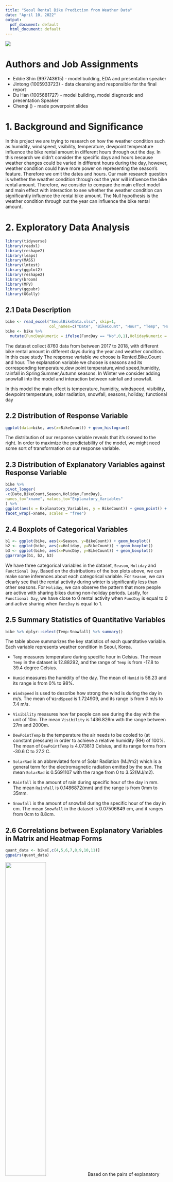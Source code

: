 ---
title: "Seoul Rental Bike Prediction from Weather Data"
date: "April 10, 2022"
output:
  pdf_document: default
  html_document: default
---

![](img/bike.jpg)

# Authors and Job Assignments

- Eddie Shin (997743615) - model building, EDA and presentation speaker
- Jintong (1005933723) - data cleansing and responsible for the final report 
- Du Han (1005681727) - model building, model diagnostic and presentation Speaker
- Chenqi () - made powerpoint slides

\newpage

# 1. Background and Significance

In this project we are trying to research on how the weather condition such as humidity, windspeed, visibility, temperature, dewpoint temperature influence the bike rental amount in different hours through out the day. In this research we didn't consider the specific days and hours because weather changes could be varied in different hours during the day, however, weather condition could have more power on representing the season's feature. Therefore we omit the dates and hours. Our main research question is whether the weather condition through out the year will influence the bike rental amount. Therefore, we consider to compare the main effect model and main effect with interaction to see whether the weather condition can significantly influence the rental bike amount. 
The Null hypothesis is the weather condition through out the year can influence the bike rental amount.

# 2. Exploratory Data Analysis

```{r, message=FALSE, echo=FALSE}
library(tidyverse)
library(readxl)
library(reshape2)
library(leaps)
library(MASS)
library(lmtest)
library(ggplot2)
library(reshape2)
library(broom)
library(MPV)
library(ggpubr)
library(GGally)
```

## 2.1 Data Description

```{r, echo=FALSE}
bike <- read_excel("SeoulBikeData.xlsx", skip=1, 
                   col_names=c("Date", "BikeCount", "Hour", "Temp", "Humid", "WindSpeed", "Visibility", "DewPointTemp", "SolarRad", "Rainfall", "Snowfall", "Season", "Holiday", "FuncDay"))
bike <- bike %>% 
  mutate(FuncDayNumeric = ifelse(FuncDay == "No",0,1),HolidayNumeric = ifelse(Holiday == "No Holiday",0,1))
```


The dataset collect 8760 data from between 2017 to 2018, with different bike rental
amount in different days during the year and weather condition. In this case study
The response variable we choose is Rented.Bike.Count and hour. The explanation
variable we choose is seasons and its corresponding temperature,dew point
temperature,wind speed,humidity, rainfall in Spring Summer,Autumn seasons. In
Winter we consider adding snowfall into the model and interaction between rainfall
and snowfall.

In this model the main effect is temperature, humidity, windspeed, visibility, 
dewpoint temperature, solar radiation, snowfall, seasons, holiday, functional day

## 2.2 Distribution of Response Variable

```{r, message=FALSE, echo=FALSE, fig.height=3}
ggplot(data=bike, aes(x=BikeCount)) + geom_histogram()
```

The distribution of our response variable reveals that it's skewed to the right. In order to maximize the predictability of the model, we might need some sort of transformation on our response variable. 

## 2.3 Distribution of Explanatory Variables against Response Variable

```{r, message=FALSE, echo=FALSE, fig.height=3}
bike %>%
pivot_longer(
-c(Date,BikeCount,Season,Holiday,FuncDay),
names_to="xname", values_to="Explanatory_Variables"
) %>%
ggplot(aes(x = Explanatory_Variables, y = BikeCount)) + geom_point() +
facet_wrap(~xname, scales = "free")
```

## 2.4 Boxplots of Categorical Variables

```{r, echo=F, message=F, fig.height=3}
b1 <- ggplot(bike, aes(x=Season, y=BikeCount)) + geom_boxplot()
b2 <- ggplot(bike, aes(x=Holiday, y=BikeCount)) + geom_boxplot()
b3 <- ggplot(bike, aes(x=FuncDay, y=BikeCount)) + geom_boxplot()
ggarrange(b1, b2, b3)
```

We have three categorical variables in the dataset, `Season`, `Holiday` and `Functional Day`. Based on the distributions of the box plots above, we can make some inferences about each categorical variable. For `Season`, we can clearly see that the rental activity during winter is significantly less than other seasons. For `Holiday`, we can observe the pattern that more people are active with sharing bikes during non-holiday periods. Lastly, for `Functional Day`, we have close to 0 rental activity when `FuncDay` is equal to 0 and active sharing when `FuncDay` is equal to 1.

\newpage

## 2.5 Summary Statistics of Quantitative Variables

```{r, message=FALSE, echo=FALSE}
bike %>% dplyr::select(Temp:Snowfall) %>% summary()
```

The table above summarizes the key statistics of each quantitative variable. Each variable represents weather condition in Seoul, Korea. 

- `Temp` measures temperature during specific hour in Celsius. The mean `Temp` in the dataset is 12.88292, and the range of `Temp` is from -17.8 to 39.4 degree Celsius. 

- `Humid` measures the humidity of the day. The mean of `Humid` is 58.23 and its range is from 0% to 98%. 

- `WindSpeed` is used to describe how strong the wind is during the day in m/s. The mean of `WindSpeed` is 1.724909, and its range is  from 0 m/s to 7.4 m/s. 
- `Visibility` measures how far people can see during the day with the unit of 10m. The mean `Visibility` is 1436.826m with the range between 27m and 2000m.

- `DewPointTemp` is the temperature the air needs to be cooled to (at constant pressure) in order to achieve a relative humidity (RH) of 100%. The mean of `DewPointTemp` is 4.073813 Celsius, and its range forms from -30.6 C to 27.2 C.

- `SolarRad` is an abbreviated form of Solar Radiation (MJ/m2) which is a general term for the electromagnetic radiation emitted by the sun. The mean `SolarRad` is 0.5691107 with the range from 0 to 3.52(MJ/m2). 
- `Rainfall` is the amount of rain during specific hour of the day in mm. The mean `Rainfall` is 0.1486872(mm) and the range is from 0mm to 35mm. 
- `Snowfall` is the amount of snowfall during the specific hour of the day in cm. The mean `Snowfall` in the dataset is 0.07506849 cm, and it ranges from 0cm to 8.8cm.

## 2.6 Correlations between Explanatory Variables in Matrix and Heatmap Forms

```{r, include=F}
quant_data <- bike[,c(4,5,6,7,8,9,10,11)]
ggpairs(quant_data)
```
![](img/corMax.png){height=50%}
Based on the pairs of explanatory variables, we can detect a linear relationship between `Temp` and `DewPointTemp` which means this linear relationship may cause some problems related to multicollinearity.

```{r, message=FALSE, echo=FALSE, include=FALSE}

cormat <- round(cor(quant_data), 2)
# Get lower triangle of the correlation matrix
get_lower_tri<-function(cormat){
  cormat[upper.tri(cormat)] <- NA
  return(cormat)
}
# Get upper triangle of the correlation matrix
get_upper_tri <- function(cormat){
  cormat[lower.tri(cormat)]<- NA
  return(cormat)
}
upper_tri <- get_upper_tri(cormat)
# Melt the correlation matrix
library(reshape2)
melted_cormat <- melt(upper_tri, na.rm = TRUE)
# Heatmap
library(ggplot2)
ggplot(data = melted_cormat, aes(Var2, Var1, fill = value))+
 geom_tile(color = "white")+
 scale_fill_gradient2(low = "blue", high = "red", mid = "white", 
   midpoint = 0, limit = c(-1,1), space = "Lab", 
   name="Pearson\nCorrelation") +
  theme_minimal()+ 
 theme(axis.text.x = element_text(angle = 45, vjust = 1, 
    size = 12, hjust = 1)) + coord_fixed()
reorder_cormat <- function(cormat){
# Use correlation between variables as distance
dd <- as.dist((1-cormat)/2)
hc <- hclust(dd)
cormat <-cormat[hc$order, hc$order]
}
# Reorder the correlation matrix
cormat <- reorder_cormat(cormat)
upper_tri <- get_upper_tri(cormat)
# Melt the correlation matrix
melted_cormat <- melt(upper_tri, na.rm = TRUE)
# Create a ggheatmap
ggheatmap <- ggplot(melted_cormat, aes(Var2, Var1, fill = value))+
 geom_tile(color = "white")+
 scale_fill_gradient2(low = "blue", high = "red", mid = "white", 
   midpoint = 0, limit = c(-1,1), space = "Lab", 
    name="Pearson\nCorrelation") +
  theme_minimal()+ # minimal theme
 theme(axis.text.x = element_text(angle = 45, vjust = 1, 
    size = 12, hjust = 1))+  coord_fixed() 
```

```{r, message=FALSE, echo=FALSE, fig.height=3, fig.width=10, include=F}
final_heatmap <- ggheatmap + 
geom_text(aes(Var2, Var1, label = value), color = "black", size = 4) +
theme(
  axis.title.x = element_blank(),
  axis.title.y = element_blank(),
  panel.grid.major = element_blank(),
  panel.border = element_blank(),
  panel.background = element_blank(),
  axis.ticks = element_blank(),
  legend.justification = c(1, 0),
  legend.position = c(0.6, 0.7),
  legend.direction = "horizontal")+
  guides(fill = guide_colorbar(barwidth = 7, barheight = 1,
                title.position = "top", title.hjust = 0.5))
final_heatmap
```
![](img/heatmap.png)

Based on the correlation heat map above, we can quantitatively verify that the correlation between `Temp` and `DewPointTemp` has the highest value of 0.91 which means there is a strong positive relationship between the two variables.

# 3. Model Selection and Validation

```{r message=F, echo=F}
fit.full <- lm(BikeCount ~ Temp + Humid + WindSpeed + Visibility + DewPointTemp + SolarRad + Rainfall + Snowfall + factor(Season) + factor(Holiday) + factor(FuncDay), data=bike)
```

```{r, echo=F}
glance(fit.full)
```

The initial main-effect only model without any modification returns a 47% R-squared. Also both AIC and BIC are very high, 132531 and 132637 respectively. We decided to perform Box-Cox transformation on our response variable.

```{r, message=F, echo=F, fig.height=3}
fit.full.1 <- lm(BikeCount+1 ~ Temp + Humid + WindSpeed + Visibility + DewPointTemp + SolarRad + Rainfall + Snowfall + factor(Season) + factor(Holiday) + factor(FuncDay), data=bike)
bc = boxcox(fit.full.1)
mylambda = bc$x[which.max(bc$y)]
```

The optimal lambda of Box-Cox transformation is 0.141, and we used this lambda to transform the response variable. After the transformation is performed, we have the following results.

```{r, message=F, echo=F}
y_transformed = (bike$BikeCount)^mylambda 
fit.bc <- lm(y_transformed ~ Temp + Humid + WindSpeed + Visibility + DewPointTemp + SolarRad + Rainfall + Snowfall + factor(Season) + factor(Holiday) + factor(FuncDay), data=bike)
# summary(fit.bc)
# tidy(fit.bc)
glance(fit.bc)
```

\newpage

As we can see from the result table above, our new R-squared is 81.33% with AIC of 200.3632 and BIC of 306.5324. Thus, the Box-Cox transformation definitely helped improve the model in terms of R-squared quite significantly while reducing both AIC and BIC. We can further improve the model with `stepAIC` function to remove insignificant variables.

```{r, message=F, echo=F}
stepAIC(fit.bc, direction="both", trace=F)
```

```{r, message=F, echo=F}
fit.final = lm(formula = y_transformed ~ Humid + WindSpeed + Visibility + DewPointTemp + SolarRad + Rainfall + factor(Season) + factor(Holiday) + factor(FuncDay), data = bike)
#anova(fit.final)
#extractAIC(fit.final)[2]
#PRESS(fit.final)

```

According to the result of `stepAIC` function, we could remove `Temp` and `Snowfall` from the model while maintaining the same R-squared. Before we finalize our model, we also tested the significance of interaction terms. We added a few interaction terms in the model to see if there is any improvement in terms of R-squared.

```{r, message=F, echo=F}
fit.final.inter <- lm(formula = y_transformed ~ Humid + WindSpeed + Visibility + DewPointTemp + 
    SolarRad + Rainfall + factor(Season) + FuncDayNumeric + HolidayNumeric + DewPointTemp:SolarRad + Humid:Rainfall, data=bike)

anova(fit.final.inter)
extractAIC(fit.final.inter)[2]

```

Based on the table above, the R-squared remained unchanged with multiple interaction terms added. Therefore, we concluded that it's an efficient decision to choose the main-effect only model over the main-effect and interactions model.

\newpage

# 4. Model Diagnostics

```{r, message=F, echo=F, fig.height=3}
sp <- ggplot(fit.final, aes(y = .resid, x = .fitted)) + geom_point()
normal_line <- ggplot(fit.final, aes(sample = .resid)) + stat_qq() + stat_qq_line()
ggarrange(sp, normal_line)
```

In this section, we tested the main assumptions of a linear model which are equal variance and normality of errors. As we can see from the plots above, the dataset which constructed the current final model has some violations with the assumptions of the model. The residual plot has two significantly different patterns while the normality QQ line has some deviations on both ends. Therefore, we need to clean some data on our dataset to mitigate these issues.

We used Leverage and Studentized Deleted Residuals to identify outliers from the model which are shown below.

```{r, message=F, echo=F, include=F, warning=F}
library(ggpubr)
library(olsrr)
fit <- fit.final
p1 <- ols_plot_resid_lev(fit)
p2 <- ols_plot_resid_stud_fit(fit)
```

```{r, message=F, echo=F, fig.height=2, warning=FALSE}
p1
```

Based on the residual leverage plot, we've identified the outliers from the dataset.

```{r, message=F, echo=F, fig.height=2}
p2
```

Based on Studentized Deleted Residual measure, we've also identified the outliers from the dataset. The following shows what happens when we remove the outliers from the dataset and re-fit the model.

```{r, message=F, echo=F, include=F}
t <- rstudent(fit)
alpha <- 0.05
n <- dim(bike)[1]
p.prime = length(coef(fit))
t.crit <- qt(1-alpha/(2*n), n - p.prime - 1)
which(abs(t) > t.crit)
# leverage
hii <- hatvalues(fit)
round(hii,2)
which(hii > 2*p.prime/n)
which(hii > 0.5)
```

```{r, message=F, echo=F, include=F}
DFFITTS <- dffits(fit)
which(DFFITTS > 1) 
D = cooks.distance(fit)
which(D > qf(0.2, p.prime, n-p.prime))
DFBETAS <- dfbetas(fit)
head(DFBETAS)
which(abs(DFBETAS) > 2/sqrt(8760))
bike$hii = hii
bike$t = t
bike$DFFITTS = DFFITTS
bike$DFBETAS = apply(abs(DFBETAS),1,FUN = max)
bike.new = subset(bike,!hii > 2*p.prime/n & !abs(t)> t.crit) # remove outliers using hii and t
bike.new = subset(bike.new,!DFFITTS > 1&!DFBETAS> 2/sqrt(8760)) # remove influential obs.
```

```{r, message=F, echo=F, include=F}
#New Full model
fit.full.new <- lm(BikeCount+1 ~ Temp + Humid + WindSpeed + Visibility + DewPointTemp + SolarRad + Rainfall + Snowfall + factor(Season) + FuncDayNumeric + HolidayNumeric, data=bike.new)
bc.new = boxcox(fit.full.new)
mylambda.new = bc.new$x[which.max(bc.new$y)]
```

```{r, message=F, echo=F}
#box-cox with calculated lambda
newY_transformed = (bike.new$BikeCount)^mylambda.new
fit.final.new =lm(newY_transformed ~ Humid + WindSpeed + Visibility + DewPointTemp + SolarRad + Rainfall + Snowfall + factor(Season) + HolidayNumeric, data = bike.new)
```


```{r, message=F, echo=F, fig.height=3}
sp.new <- ggplot(fit.final.new, aes(y = .resid, x = .fitted)) + geom_point()
qq.new <- ggplot(fit.final.new, aes(sample = .resid)) + stat_qq() + stat_qq_line()
ggarrange(sp.new, qq.new)
```

Based on the new residual plot and new normal QQ line plot, it's clear that we've successfully fixed the violations of the linear regression assumptions with the residual plot and the normal QQ line. The new residual plot no longer has the straight line pattern on the left and most of the points are scattered around 0 without any specific pattern. For the normal QQ line, the end-behaviors have been mitigated causing the shape of the line look more straight.

```{r, message=F, echo=F}
glance(fit.final.new)
```

Based on the summary of the new fit model, the R-squared of the new model without outliers reduced to 74% from 81%. However, we still believe that 74% R-squared is still high enough to justify removing the outliers and preserving the linear regression assumptions. Therefore, our remedial actions can be justified.

\newpage

# 6. Conclusion

From this project, we’ve learned that the main-effect only model with just Box-Cox transformation have enough evidence to predict the number of rental bikes from the weather data with the average R-squared of 78%. Also, quantitative variables such as `Humid`, `WindSpeed`, `Visibility`, `Dew Point Temperature`, `Rainfall`, `Seasons`, `Holiday` and `Functional Day` are significant predictors of the number of rental bikes in Seoul. In order to make sure our linear model is a valid model, we needed to check the core assumptions of the model which are equal variance of the errors and the normality of the errors. In order to correct the assumptions, we used different kinds of measures learned from the lectures to identify outlying and influential observations. With proper modification of the dataset, we were able to ensure the model assumptions and make the model more reliable for its purposes. 

In terms of limitations, a linear model usually works well when the dataset has reasonable linear relationship between a model's response variable and its explanatory variables. When the dataset doesn't have a clear linear relation, it's difficult to see meaningful results from applying linear regression techniques. Moreover, we can utilize advanced data cleansing techniques and feature engineering to make the dataset more suitable for linear models but sometimes it's more effective to apply non-linear prediction techniques or machine learning algorithms which may be more appropriate. In the real world, practitioners in the field are equipped with advanced regression techniques for various types of dataset and nowadays machine learning is one of the hottest fields for generating useful insights from big data.

# 7. References

GGPLOT2 : Quick correlation matrix heatmap - R software and Data Visualization. STHDA. (n.d.). Retrieved April 7, 2022, from http://www.sthda.com/english/wiki/ggplot2-quick-correlation-matrix-heatmap-r-software-and-data-visualization 

Gov, E. (n.d.). Solar radiation basics. Energy.gov. Retrieved April 7, 2022, from https://www.energy.gov/eere/solar/solar-radiation-basics 

Colier, N. (n.d.) Replace values in R, "yes" to 1 and "no" to 0. Retrieved April 7, 2022, from https://stackoverflow.com/questions/43986118/replace-values-in-r-yes-to-1-and-no-to-0

